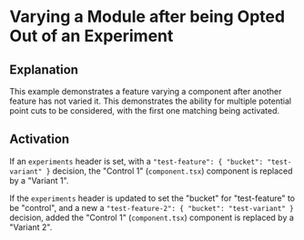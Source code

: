 # Varying a Module after being Opted Out of an Experiment

## Explanation

This example demonstrates a feature varying a component after another feature has
not varied it.  This demonstrates the ability for multiple potential point cuts to
be considered, with the first one matching being activated.

## Activation

If an `experiments` header is set, with a `"test-feature": { "bucket": "test-variant" }`
decision, the "Control 1" (`component.tsx`) component is replaced by a "Variant 1".

If the `experiments` header is updated to set the "bucket" for "test-feature" to be 
"control", and a new a `"test-feature-2": { "bucket": "test-variant" }` decision, 
added the "Control 1" (`component.tsx`) component is replaced by a "Variant 2".

